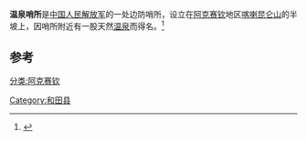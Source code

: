 {{Infobox settlement
| name                    = 温泉
| native_name             = 
| native_name_lang        = zh
| settlement_type         = 哨所
| image_skyline           = 
| image_alt               = 
| image_caption           = 
| pushpin_map             = China Xinjiang Southern
| etymology               = 
| nickname                = 
| coordinates             = {{Coord|type:landmark|display=inline,title}}
| elevation_m             = 4978
| elevation_footnotes     = <ref>{{Cite web |title=天空防区：戍守中印千里边境线 |url=http://k.sina.com.cn/article_6446538128_1803e5d900010056xh.html?from=mood |date=2018-02-01 |last=逝去的爱情往事 |work=k.sina.cn |access-date=2020-07-01 |archive-date=2020-07-03 |archive-url=https://web.archive.org/web/20200703135942/http://k.sina.com.cn/article_6446538128_1803e5d900010056xh.html?from=mood |dead-url=no }}</ref>
| population_total        = 
| subdivision_type        = 国家
| subdivision_name        = {{CHN}}
| subdivision_type1       = 自治区
| subdivision_name1       = [[新疆|新疆]]
| subdivision_type2       = 县
| subdivision_name2       = [[和田县|和田县]]
| website                 = <!-- {{URL|example.com}} -->
}}

'''温泉哨所'''是[[中国人民解放军|中国人民解放军]]的一处边防哨所，设立在[[阿克赛钦|阿克赛钦]]地区[[喀喇昆仑山|喀喇昆仑山]]的半坡上，因哨所附近有一股天然[[温泉|温泉]]而得名。<ref>{{Cite web |title=我在温泉哨所守边防 |url=http://www.shznews.com/cms/news/sh/2019/08-04/content_122269.html |dead-url=yes}}</ref>

{{边防哨所在中印边境西段}}

==参考==
{{reflist}}

{{china-geo-stub}}
{{PRChina-stub}}
{{阿克赛钦定居点}}
[[分类:阿克赛钦|分类:阿克赛钦]]
[[Category:和田县|Category:和田县]]